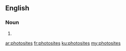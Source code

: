 ==English==

===Noun===
{{head|en}}

# {{plural of|photosite}}

[[ar:photosites]]
[[fr:photosites]]
[[ku:photosites]]
[[my:photosites]]